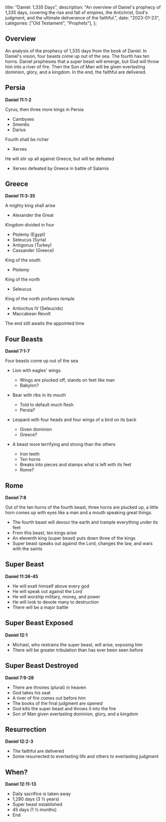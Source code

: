   title: "Daniel: 1,335 Days",
  description: "An overview of Daniel's prophecy of 1,335 days, covering the rise and fall of empires, the Antichrist, God's judgment, and the ultimate deliverance of the faithful.",
  date: "2023-01-23",
  categories: ["Old Testament", "Prophets"],
};

## Overview

An analysis of the prophecy of 1,335 days from the book of Daniel. In Daniel's vision, four beasts come up out of the sea. The fourth has ten horns. Daniel prophesies that a super beast will emerge, but God will throw him into a river of fire. Then the Son of Man will be given everlasting dominion, glory, and a kingdom. In the end, the faithful are delivered.

## Persia

**Daniel 11:1-2**

Cyrus, then three more kings in Persia

- Cambyses
- Smerdis
- Darius

Fourth shall be richer

- Xerxes

He will stir up all against Greece, but will be defeated

- Xerxes defeated by Greece in battle of Salamis

## Greece

**Daniel 11:3-35**

A mighty king shall arise

- Alexander the Great

Kingdom divided in four

- Ptolemy (Egypt)
- Seleucus (Syria)
- Antigonus (Turkey)
- Cassander (Greece)

King of the south

- Ptolemy

King of the north

- Seleucus

King of the north profanes temple

- Antiochus IV (Seleucids)
- Maccabean Revolt

The end still awaits the appointed time

## Four Beasts

**Daniel 7:1-7**

Four beasts come up out of the sea

- Lion with eagles' wings
  - Wings are plucked off, stands on feet like man
  - Babylon?

- Bear with ribs in its mouth
  - Told to default much flesh
  - Persia?

- Leopard with four heads and four wings of a bird on its back
  - Given dominion
  - Greece?

- A beast more terrifying and strong than the others
  - Iron teeth
  - Ten horns
  - Breaks into pieces and stamps what is left with its feet
  - Rome?

## Rome

**Daniel 7:8**

Out of the ten horns of the fourth beast, three horns are plucked up, a little horn comes up with eyes like a man and a mouth speaking great things.

- The fourth beast will devour the earth and trample everything under its feet
- From this beast, ten kings arise
- An eleventh king (super beast) puts down three of the kings
- Super beast speaks out against the Lord, changes the law, and wars with the saints

## Super Beast

**Daniel 11:36-45**

- He will exalt himself above every god
- He will speak out against the Lord
- He will worship military, money, and power
- He will look to devote many to destruction
- There will be a major battle

## Super Beast Exposed

**Daniel 12:1**

- Michael, who restrains the super beast, will arise, exposing him
- There will be greater tribulation than has ever been seen before

## Super Beast Destroyed

**Daniel 7:9-28**

- There are thrones (plural) in heaven
- God takes his seat
- A river of fire comes out before him
- The books of the final judgment are opened
- God kills the super beast and throws it into the fire
- Son of Man given everlasting dominion, glory, and a kingdom

## Resurrection

**Daniel 12:2-3**

- The faithful are delivered
- Some resurrected to everlasting life and others to everlasting judgment

## When?

**Daniel 12:11-13**

- Daily sacrifice is taken away
- 1,290 days (3 ½ years)
- Super beast established
- 45 days (1 ½ months)
- End
